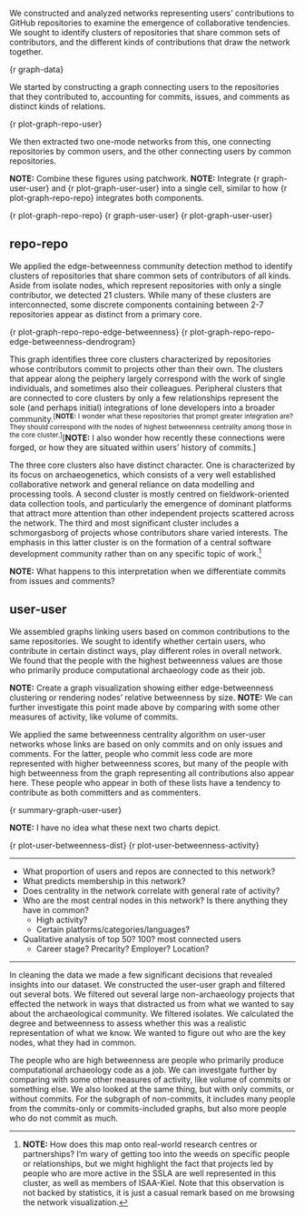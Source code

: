 We constructed and analyzed networks representing users' contributions to GitHub repositories to examine the emergence of collaborative tendencies. We sought to identify clusters of repositories that share common sets of contributors, and the different kinds of contributions that draw the network together.

{r graph-data}

We started by constructing a graph connecting users to the repositories that they contributed to, accounting for commits, issues, and comments as distinct kinds of relations.

{r plot-graph-repo-user}

We then extracted two one-mode networks from this, one connecting repositories by common users, and the other connecting users by common repositories.

**NOTE:** Combine these figures using patchwork.
**NOTE:** Integrate {r graph-user-user} and {r plot-graph-user-user} into a single cell, similar to how {r plot-graph-repo-repo} integrates both components.

{r plot-graph-repo-repo}
{r graph-user-user}
{r plot-graph-user-user}

## repo-repo
We applied the edge-betweenness community detection method to identify clusters of repositories that share common sets of contributors of all kinds. Aside from isolate nodes, which represent repositories with only a single contributor, we detected 21 clusters. While many of these clusters are interconnected, some discrete components containing between 2-7 repositories appear as distinct from a primary core.

{r plot-graph-repo-repo-edge-betweenness}
{r plot-graph-repo-repo-edge-betweenness-dendrogram}

This graph identifies three core clusters characterized by repositories whose contributors commit to projects other than their own. The clusters that appear along the peiphery largely correspond with the work of single individuals, and sometimes also their colleagues. Peripheral clusters that are connected to core clusters by only a few relationships represent the sole (and perhaps initial) integrations of lone developers into a broader community.^[**NOTE:** I wonder what these repositories that prompt greater integration are? They should correspond with the nodes of highest betweenness centrality among those in the core cluster.]^[**NOTE:** I also wonder how recently these connections were forged, or how they are situated within users' history of commits.]

The three core clusters also have distinct character. One is characterized by its focus on archaeogenetics, which consists of a very well established collaborative network and general reliance on data modelling and processing tools. A second cluster is mostly centred on fieldwork-oriented data collection tools, and particularly the emergence of dominant platforms that attract more attention than other independent projects scattered across the network. The third and most significant cluster includes a schmorgasborg of projects whose contributors share varied interests. The emphasis in this latter cluster is on the formation of a central software development community rather than on any specific topic of work.^[**NOTE:** How does this map onto real-world research centres or partnerships? I'm wary of getting too into the weeds on specific people or relationships, but we might highlight the fact that projects led by people who are more active in the SSLA are well represented in this cluster, as well as members of ISAA-Kiel. Note that this observation is not backed by statistics, it is just a casual remark based on me browsing the network visualization.]

**NOTE:** What happens to this interpretation when we differentiate commits from issues and comments?

## user-user

We assembled graphs linking users based on common contributions to the same repositories. We sought to identify whether certain users, who contribute in certain distinct ways, play different roles in overall network. We found that the people with the highest betweenness values are those who primarily produce computational archaeology code as their job.

**NOTE:** Create a graph visualization showing either edge-betweenness clustering or rendering nodes' relative betweenness by size.
**NOTE:** We can further investigate this point made above by comparing with some other measures of activity, like volume of commits.

We applied the same betweenness centrality algorithm on user-user networks whose links are based on only commits and on only issues and comments. For the latter, people who commit less code are more represented with higher betweenness scores, but many of the people with high betweenness from the graph representing all contributions also appear here. These people who appear in both of these lists have a tendency to contribute as both committers and as commenters.

{r summary-graph-user-user}

**NOTE:** I have no idea what these next two charts depict.

{r plot-user-betweenness-dist}
{r plot-user-betweenness-activity}

---

* What proportion of users and repos are connected to this network?
* What predicts membership in this network?
* Does centrality in the network correlate with general rate of activity?
*  Who are the most central nodes in this network? Is there anything they have in common?
   * High activity?
   * Certain platforms/categories/languages?
* Qualitative analysis of top 50? 100? most connected users
  * Career stage? Precarity? Employer? Location?

---

In cleaning the data we made a few significant decisions that revealed insights into our dataset. We constructed the user-user graph and filtered out several bots. We filtered out several large non-archaeology projects that effected the network in ways that distracted us from what we wanted to say about the archaeological community. We filtered isolates. We calculated the degree and betweenness to assess whether this was a realistic representation of what we know. We wanted to figure out who are the key nodes, what they had in common.

The people who are high betweenness are people who primarily produce computational archaeology code as a job. We can investgate further by comparing with some other measures of activity, like volume of commits or something else. We also looked at the same thing, but with only commits, or without commits. For the subgraph of non-commits, it includes many people from the commits-only or commits-included graphs, but also more people who do not commit as much.

